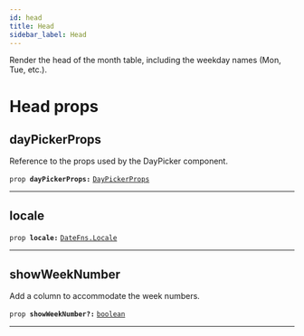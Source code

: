 ```yaml
---
id: head
title: Head
sidebar_label: Head
---
```

<a id="docs"></a> 

Render the head of the month table, including the weekday names (Mon, Tue,
etc.).



<a id="props"></a>

# Head props


## dayPickerProps
Reference to the props used by the DayPicker component.
<a class="syntax"></a>

`prop `**`dayPickerProps:`** [`DayPickerProps`](./interface#daypickerprops)

<hr />




## locale

<a class="syntax"></a>

`prop `**`locale:`** [`DateFns.Locale`](undefined)

<hr />




## showWeekNumber
Add a column to accommodate the week numbers.
<a class="syntax"></a>

`prop `**`showWeekNumber?:`** [`boolean`](https://developer.mozilla.org/en-US/docs/Web/JavaScript/Reference/Global_Objects/boolean)

<hr />



